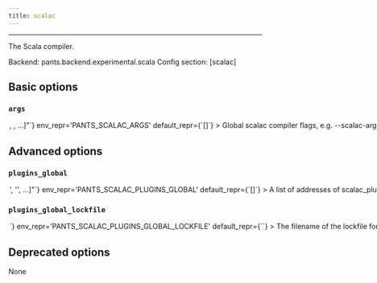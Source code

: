 ```yaml
---
title: scalac
---
```



---


The Scala compiler.

Backend: <span className="color--primary">pants.backend.experimental.scala</span>
Config section: <span className="color--primary">[scalac]</span>

<span className={styles.options}>

## Basic options


### `args`

<Option
  cli_repr={`--scalac-args="[<shell_str>, <shell_str>, ...]"`}
  env_repr='PANTS_SCALAC_ARGS'
  default_repr={`[]`}
>

Global `scalac` compiler flags, e.g. `--scalac-args='-encoding UTF-8'`.

</Option>

## Advanced options


### `plugins_global`

<Option
  cli_repr={`--scalac-plugins-global="['<str>', '<str>', ...]"`}
  env_repr='PANTS_SCALAC_PLUGINS_GLOBAL'
  default_repr={`[]`}
>

A list of addresses of `scalac_plugin` targets which should be used for compilation of all Scala targets in a build.

If you set this, you must also set `[scalac].plugins_global_lockfile`.

</Option>

### `plugins_global_lockfile`

<Option
  cli_repr={`--scalac-plugins-global-lockfile=<str>`}
  env_repr='PANTS_SCALAC_PLUGINS_GLOBAL_LOCKFILE'
  default_repr={`<default>`}
>

The filename of the lockfile for global plugins. You must set this option to a file path, e.g. &#x27;3rdparty/jvm/global_scalac_plugins.lock&#x27;, if you set `[scalac].plugins_global`.

</Option>

## Deprecated options

None


</span>